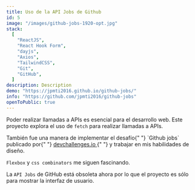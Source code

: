 ```yaml
---
title: Uso de la API Jobs de Github
id: 5
image: "/images/github-jobs-1920-opt.jpg"
stack:
  [
    "ReactJS",
    "React Hook Form",
    "dayjs",
    "Axios",
    "TailwindCSS",
    "Git",
    "GitHub",
  ]
description: Description
demo: "https://jpmti2016.github.io/github-jobs/"
info: "https://github.com/jpmti2016/github-jobs"
openToPublic: true
---
```


Poder realizar llamadas a APIs es esencial para el desarrollo web. Este proyecto explora el uso de `fetch` para realizar llamadas a APIs.

<p className="">
  También fue una manera de implementar el desafío{" "}
  <span className="font-medium">`Github jobs` </span> publicado por{" "}
  <a
    className="font-medium text-blue-800 hover:text-blue-500 hover:underline"
    href="https://devchallenges.io/challenges/TtUjDt19eIHxNQ4n5jps"
    target="_blank"
    rel="noreferrer noopener"
  >
    devchallenges.io
  </a>{" "}
  y trabajar en mis habilidades de diseño.
</p>

`Flexbox` y `css combinators` me siguen fascinando.

La `API Jobs` de GitHub está obsoleta ahora por lo que el proyecto es sólo para mostrar la interfaz de usuario.
